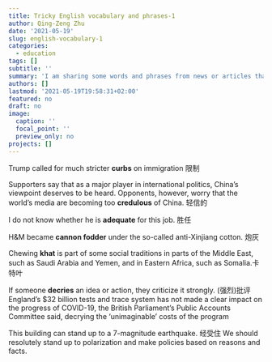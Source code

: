 ```yaml
---
title: Tricky English vocabulary and phrases-1
author: Qing-Zeng Zhu
date: '2021-05-19'
slug: english-vocabulary-1
categories:
  - education
tags: []
subtitle: ''
summary: 'I am sharing some words and phrases from news or articles that I think are tricky. Hopefully it will be helpful to enrich your expressions whenever you want to discuss a certain topic or write a blog.'
authors: []
lastmod: '2021-05-19T19:58:31+02:00'
featured: no
draft: no
image:
  caption: ''
  focal_point: ''
  preview_only: no
projects: []
---
```

Trump called for much stricter **curbs** on immigration 限制

Supporters say that as a major player in international politics, China’s viewpoint deserves to be heard. Opponents, however, worry that the world’s media are becoming too **credulous** of China. 轻信的

I do not know whether he is **adequate** for this job. 胜任

H&M became **cannon fodder** under the so-called anti-Xinjiang cotton. 炮灰

Chewing **khat** is part of some social traditions in parts of the Middle East, such as Saudi Arabia and Yemen, and in Eastern Africa, such as Somalia.卡特叶

If someone **decries** an idea or action, they criticize it strongly. (强烈)批评 England’s $32 billion tests and trace system has not made a clear impact on the progress of COVID-19, the British Parliament’s Public Accounts Committee said, decrying the 'unimaginable' costs of the program

This building can stand up to a 7-magnitude earthquake. 经受住
We should resolutely stand up to polarization and make policies based on reasons and facts.


